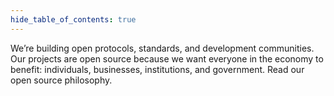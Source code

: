 ```yaml
---
hide_table_of_contents: true
---
```


We’re building open protocols, standards, and development communities. Our projects are open source because we want everyone in the economy to benefit: individuals, businesses, institutions, and government. Read our open source philosophy.
